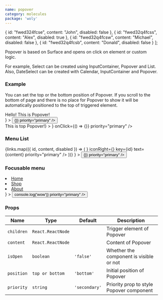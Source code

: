 ```yaml
---
name: popover
category: molecules
package: 'woly'
---
```



  {
    id: "fwed324fcse",
    content: "John",
    disabled: false
  },
  {
    id: "fwed32q4fcss",
    content: "Alex",
    disabled: true
  },
  {
    id: "fwed32q4fcsw",
    content: "Michael",
    disabled: false
  },
  {
    id: "fwed32q4fcsb",
    content: "Donald",
    disabled: false
  }
];

Popover is based on Surface and opens on click on element or custom logic.

For example, Select can be created using InputContainer, Popover and List. Also, DateSelect can be created with Calendar, InputContainer and Popover.

### Example

You can set the top or the bottom position of Popover.
If you scroll to the bottom of page and there is no place for Popover to show it will be automatically positioned to the top of triggered element.

<Playground>
  <div style={{ padding: '150px 0', display: 'flex' }}>
    <div style={{ padding: '0 10px' }}>
      <Popover
        isOpen={false}
        content={<div style={{ padding: '30px 50px' }}>Hello! This is Popover!</div>}
      >
        <Button text="Open Popover" onClick={() => {}} priority="primary" />
      </Popover>
    </div>
    <Popover
      isOpen={false}
      position="top"
      content={<div style={{ padding: '30px 50px' }}>This is top Popover!</div>}
    >
      <ButtonIcon icon={<IconSearch />} onClick={() => {}} priority="primary" />
    </Popover>
  </div>
</Playground>

### Menu List

<Playground>
  <block.L>
    <div style={{ padding: '0 0 200px', display: 'flex' }}>
      <Popover
        isOpen={false}
        content={
          <ListContainer priority="primary" style={{ width: '100%' }} as="ul">
            {links.map(({ id, content, disabled }) => (
              <ListItem
                as="a"
                disabled={disabled}
                href={`#${id}`}
                iconLeft={<IconInfo />}
                iconRight={<IconInfo />}
                key={id}
                text={content}
                priority="primary"
              />
            ))}
          </ListContainer>
        }
      >
        <Button text="Toggle menu" onClick={() => {}} priority="primary" />
      </Popover>
    </div>
  </block.L>
</Playground>

### Focusable menu

<Playground>
  <block.L>
    <div style={{ padding: '0 0 100px', display: 'flex' }}>
      <Popover
        isOpen={false}
        content={
          <ul style={{ listStyleType: 'none' }}>
            <li>
              <a href="">Home</a>
            </li>
            <li>
              <a href="">Shop</a>
            </li>
            <li>
              <a href="">About</a>
            </li>
          </ul>
        }
      >
        <Button text="Toggle menu" onClick={() => console.log('wow')} priority="primary" />
      </Popover>
    </div>
  </block.L>
</Playground>

### Props

| Name       | Type              | Default       | Description                              |
| ---------- | ----------------- | ------------- | ---------------------------------------- |
| `children` | `React.ReactNode` |               | Trigger element of Popover               |
| `content`  | `React.ReactNode` |               | Content of Popover                       |
| `isOpen`   | `boolean`         | `'false'`     | Whether the component is visible or not  |
| `position` | `top or bottom`   | `'bottom'`    | Initial position of Popover              |
| `priority` | `string`          | `'secondary'` | Priority prop to style Popover component |

